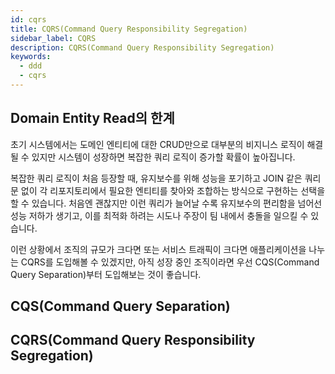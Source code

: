 ```yaml
---
id: cqrs
title: CQRS(Command Query Responsibility Segregation)
sidebar_label: CQRS
description: CQRS(Command Query Responsibility Segregation)
keywords:
  - ddd
  - cqrs
---
```


## Domain Entity Read의 한계

초기 시스템에서는 도메인 엔티티에 대한 CRUD만으로 대부분의 비지니스 로직이 해결될 수 있지만 시스템이 성장하면 복잡한 쿼리 로직이 증가할 확률이 높아집니다.

복잡한 쿼리 로직이 처음 등장할 때, 유지보수를 위해 성능을 포기하고 JOIN 같은 쿼리문 없이 각 리포지토리에서 필요한 엔티티를 찾아와 조합하는 방식으로 구현하는 선택을 할 수 있습니다. 처음엔 괜찮지만 이런 쿼리가 늘어날 수록 유지보수의 편리함을 넘어선 성능 저하가 생기고, 이를 최적화 하려는 시도나 주장이 팀 내에서 충돌을 일으킬 수 있습니다.

이런 상황에서 조직의 규모가 크다면 또는 서비스 트래픽이 크다면 애플리케이션을 나누는 CQRS를 도입해볼 수 있겠지만, 아직 성장 중인 조직이라면 우선 CQS(Command Query Separation)부터 도입해보는 것이 좋습니다.

## CQS(Command Query Separation)

## CQRS(Command Query Responsibility Segregation)
